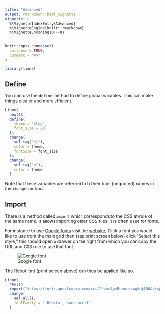 ```yaml
---
title: "Advanced"
output: rmarkdown::html_vignette
vignette: >
  %\VignetteIndexEntry{Advanced}
  %\VignetteEngine{knitr::rmarkdown}
  %\VignetteEncoding{UTF-8}
---
```


```r
knitr::opts_chunk$set(
  collapse = TRUE,
  comment = "#>"
)

library(linne)
```

## Define

You can use the `define` method to define global variables. This can make things clearer and more efficient.

```r
Linne$
  new()$
  define(
    theme = "blue",
    font_size = 20
  )$
  change(
    sel_tag("h1"),
    color = theme,
    fontSize = font_size
  )$
  change(
    sel_tag("p"),
    color = theme
  )
```

Note that these variables are referred to b their bare (unquoted) names in the `change` method.

## Import

There is a method called `import` which corresponds to the CSS at-rule of the same name. It allows importing other CSS files. It is often used for fonts.

For instance to use [Google fonts](https://fonts.google.com/) visit the [website](https://fonts.google.com/), Click a font you would like to use from the main grid then (see print screen below) click "Select this style," this should open a drawer on the right from which you can copy the URL and CSS rule to use that font.

![Google font](google-font.png)

The Robot font (print screen above) can thus be applied like so.

```r
Linne$
  new()$
  import("https://fonts.googleapis.com/css2?family=Roboto:wght@100&display=swap")$
  change(
    sel_all(),
    fontFamily = "'Roboto', sans-serif"
  )
```
